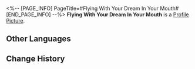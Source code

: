 <%-- [PAGE_INFO]
PageTitle=#Flying With Your Dream In Your Mouth#
[END_PAGE_INFO] --%>
{{Stub|Location information}}
{{Item Infobox
|id          = 223259
|image       = Dreamscape Pass Sticker Flying With Your Dream In Your Mouth.png
|type        = Dreamscape Pass Sticker
|type2       = Talking Clock Stickers
|invCategory = 
|rarity      = 4
|effect      = Digital stickers that can be used to decorate the pages of the Dreamtour Handbook. They come in many different styles.
|description = 
|source1     = [[Locate the gathering place of Origami Birds in Golden Hour]]
}}
{{Description|They're pretty cute &mdash; before trypophobia sets in.}}
'''Flying With Your Dream In Your Mouth''' is a [[Profile Picture]].

==Other Languages==
{{Other Languages
|en   = Flying With Your Dream In Your Mouth
|zhs  = 衔着梦想飞行
|zht  = 銜著夢想飛行
|ja   = 夢を咥えて飛ぶ
|ko   = 꿈을 안고 비행
|es   = Volar con tu sueño en la boca
|fr   = Voler le rêve à la bouche
|ru   = Полёт с мечтой в клюве
|th   = โบยบินไปกับความฝัน
|vi   = Bay Theo Giấc Mơ
|de   = Fliegen mit Träumen
|id   = Terbang Dengan Mimpi di Mulutmu
|pt   = Voando Com Seus Sonhos Na Boca
}}

==Change History==
{{Change History|2.0}}